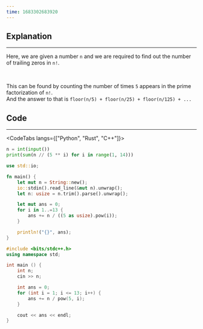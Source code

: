 ```yaml
---
time: 1683302683920
---
```


## Explanation

<hr />

Here, we are given a number `n` and we are required to find out the number of trailing zeros in `n!`.

<br />

This can be found by counting the number of times `5` appears in the prime factorization of `n!`.\
And the answer to that is `floor(n/5) + floor(n/25) + floor(n/125) + ...`

## Code

<hr />

<CodeTabs langs={["Python", "Rust", "C++"]}>

```python
n = int(input())
print(sum(n // (5 ** i) for i in range(1, 14)))
```

```rust
use std::io;

fn main() {
    let mut n = String::new();
    io::stdin().read_line(&mut n).unwrap();
    let n: usize = n.trim().parse().unwrap();

    let mut ans = 0;
    for i in 1..=13 {
        ans += n / ((5 as usize).pow(i));
    }

    println!("{}", ans);
}
```

```cpp
#include <bits/stdc++.h>
using namespace std;

int main () {
    int n;
    cin >> n;

    int ans = 0;
    for (int i = 1; i <= 13; i++) {
        ans += n / pow(5, i);
    }

    cout << ans << endl;
}
```

</CodeTabs>

